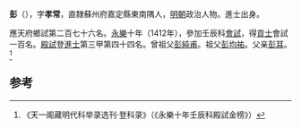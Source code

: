 '''彭{{ruby|昚|-{zh-hans:shèn;zh-tw:ㄕㄣˋ}-}}'''（{{bd|1385年||？}}），字'''孝常'''，直隸蘇州府嘉定縣東南隅人，[[明朝|明朝]]政治人物。進士出身。

應天府鄉試第二百七十六名。[[永樂|永樂]]十年（1412年），參加壬辰科[[會試|會試]]，得[[貢士|貢士]]會試一百名。[[殿試|殿試]]登[[進士|進士]]第三甲第四十四名。曾祖父[[彭純甫|彭純甫]]。祖父[[彭均祐|彭均祐]]。父亲[[彭耳|彭耳]]。<ref>《天一阁藏明代科举录选刊·登科录》（《永樂十年壬辰科殿試金榜》）</ref>

==参考==
{{reflist}}
{{明朝人物小作品}}
{{永樂十年壬辰科殿試金榜}}